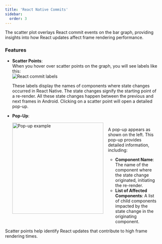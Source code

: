 ```yaml
---
title: 'React Native Commits'
sidebar:
  order: 3
---
```



The scatter plot overlays React commit events on the bar graph, providing insights into how React updates affect frame rendering performance.

### Features

- **Scatter Points**:  
   When you hover over scatter points on the graph, you will see labels like this:  
   <img src={reactCommitLabels.src} alt="React commit labels" />  

   These labels display the names of components where state changes occurred in React Native. The state changes signify the starting point of a re-render. All these state changes happen between the previous and next frames in Android. Clicking on a scatter point will open a detailed pop-up.

- **Pop-Up**:  
   <div style="display: flex; align-items: start; gap: 16px;">
      <img src={popup.src} alt="Pop-up example" style="height: 300px;" />  
      <div>
        <p>A pop-up appears as shown on the left. This pop-up provides detailed information, including:</p>
        <ul>
          <li><b>Component Name</b>: The name of the component where the state change originated, initiating the re-render.</li>
          <li><b>List of Affected Components</b>: A list of child components impacted by the state change in the originating component.</li>
        </ul>
      </div>
   </div>

<Aside>
  Scatter points help identify React updates that contribute to high frame rendering times.
</Aside>
